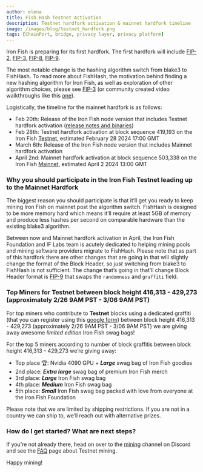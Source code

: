 ```yaml
---
author: elena
title: Fish Hash Testnet Activation
description: Testnet hardfork activation & mainnet hardfork timeline 
image: /images/blog/testnet_hardfork.png
tags: [ChainPort, bridge, privacy layer, privacy platform]
---
```


Iron Fish is preparing for its first hardfork. The first hardfork will include [FIP-2](https://fips.ironfish.network/fips/fip-2-enforce-sequential-block-time), [FIP-3](https://fips.ironfish.network/fips/fip-3-memory-hard-mining-algorithm), [FIP-8](https://fips.ironfish.network/fips/fip-8-difficulty-adjustment), [FIP-9](https://fips.ironfish.network/fips/fip-9-swap-randomness-and-graffiti). 

The most notable change is the hashing algorithm switch from blake3 to FishHash. To read more about FishHash, the motivation behind finding a new hashing algorithm for Iron Fish, as well as exploration of other algorithm choices, please see [FIP-3](https://fips.ironfish.network/fips/fip-3-memory-hard-mining-algorithm) (or community created video walkthroughs like this [one](https://youtu.be/1R7VffTzM9g?si=U0PhustQsp8TG9ak)). 

Logistically, the timeline for the mainnet hardfork is as follows: 

- Feb 20th: Release of the Iron Fish node version that includes Testnet hardfork activation ([release notes and binaries](https://github.com/iron-fish/ironfish/releases/tag/v1.20.0))
- Feb 28th: Testnet hardfork activation at block sequence 419,193 on the Iron Fish [Testnet](https://testnet.explorer.ironfish.network/), estimated February 28 2024 17:00 GMT
- March 6th: Release of the Iron Fish node version that includes Mainnet hardfork activation
- April 2nd: Mainnet hardfork activation at block sequence 503,338 on the Iron Fish [Mainnet](https://explorer.ironfish.network/), estimated April 2 2024 13:00 GMT

### Why you should participate in the Iron Fish Testnet leading up to the Mainnet Hardfork

The biggest reason you should participate is that it’ll get you ready to keep mining Iron Fish on mainnet post the algorithm switch. FishHash is designed to be more memory hard which means it’ll require at least 5GB of memory and produce less hashes per second on comparable hardware than the existing blake3 algorithm. 

Between now and Mainnet hardfork activation in April, the Iron Fish Foundation and IF Labs team is acutely dedicated to helping mining pools and mining software providers migrate to FishHash. Please note that as part of this hardfork there are other changes that are going in that will slightly change the format of the Block Header, so *just* switching from blake3 to FishHash is not sufficient. The change that’s going in that’ll change Block Header format is [FIP-9](https://fips.ironfish.network/fips/fip-9-swap-randomness-and-graffiti) that swaps the `randomness` and `graffiti` field. 

### Top Miners for Testnet between block height 416,313 - 429,273 (approximately 2/26 9AM PST - 3/06 9AM PST)

For top miners who contribute to **Testnet** blocks using a dedicated graffiti (that you can register using this [google form](https://forms.gle/FkC4N3X6HtJMqgXe8)) between block height 416,313 - 429,273 (approximately 2/26 9AM PST - 3/06 9AM PST) we are giving away awesome *limited edition* Iron Fish swag bags! 

For the top 5 miners according to number of block graffitis between block height 416,313 - 429,273 we’re giving away: 

- Top place 🏆: Nvidia 4090 GPU + ***Large*** swag bag of Iron Fish goodies
- 2nd place: ***Extra large*** swag bag of premium Iron Fish merch
- 3rd place: ***Large*** Iron Fish swag bag
- 4th place: ***Medium*** Iron Fish swag bag
- 5th place: ***Small*** Iron Fish swag bag packed with love from everyone at the Iron Fish Foundation

Please note that we are limited by shipping restrictions. If you are not in a country we can ship to, we’ll reach out with alternative prizes. 

### How do I get started? What are next steps?

If you’re not already there, head on over to the [mining](https://discord.gg/nn6h2FqTec) channel on Discord and see the [FAQ](https://www.notion.so/2cf65e0223584b25ae59befd456c2ab8?pvs=21) page about Testnet mining.

Happy mining! 
